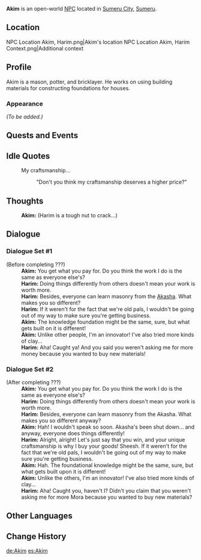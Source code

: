 {{Meta
|missing_NPC_profile  = yes
}}
{{Character Infobox
|type             = Open-World NPC
|image            = NPC Akim.png
|region           = Sumeru
|location         = Sumeru
|affiliation      = 
|title            = Stall Vendor
|ancestry         = <!-- Clan/family -->
|father           = 
|mother           = 
|spouse           = 
|sibling          = 
|child            = 
|relative         = 
|voiceEN          = 
|voiceCN          = 
|voiceJP          = 
|dialoguereward   = 
}}
'''Akim''' is an open-world [[NPC]] located in [[Sumeru City]], [[Sumeru]].
==Location==
<gallery>
NPC Location Akim, Harim.png|Akim's location
NPC Location Akim, Harim Context.png|Additional context
</gallery>

==Profile==
Akim is a mason, potter, and bricklayer. He works on using building materials for constructing foundations for houses.

===Appearance===
''(To be added.)''

==Quests and Events==
{{Quests and Events}}

==Idle Quotes==
{{Dialogue Start}}
: {{DIcon|Idle}} My craftsmanship...
:: {{A|VO Akim 01.ogg}} "Don't you think my craftsmanship deserves a higher price?"
{{Dialogue End}}

==Thoughts==
{{All Schemes to Know Explanation|name=Akim}}
:{{A|VO Akim All Schemes to Know 01.ogg}} '''Akim:''' (Harim is a tough nut to crack...)

==Dialogue==
{{Stub Dialogue|Check which quest that trigger Akim and Harim change their dialogue}}
===Dialogue Set #1===
{{Dialogue Start}}
;(Before completing ???)
:'''Akim:''' You get what you pay for. Do you think the work I do is the same as everyone else's?
:'''Harim:''' Doing things differently from others doesn't mean your work is worth more.
:'''Harim:''' Besides, everyone can learn masonry from the [[Akasha]]. What makes you so different?
:'''Harim:''' If it weren't for the fact that we're old pals, I wouldn't be going out of my way to make sure you're getting business.
:'''Akim:''' The knowledge foundation might be the same, sure, but what gets built on it is different!
:'''Akim:''' Unlike other people, I'm an innovator! I've also tried more kinds of clay...
:'''Harim:''' Aha! Caught ya! And you said you weren't asking me for more money because you wanted to buy new materials!
{{Dialogue End}}

===Dialogue Set #2===
{{Dialogue Start}}
;(After completing ???)
:'''Akim:''' You get what you pay for. Do you think the work I do is the same as everyone else's?
:'''Harim:''' Doing things differently from others doesn't mean your work is worth more.
:'''Harim:''' Besides, everyone can learn masonry from the Akasha. What makes you so different anyway?
:'''Akim:''' Hah! I wouldn't speak so soon. Akasha's been shut down... and anyway, everyone does things differently!
:'''Harim:''' Alright, alright! Let's just say that you win, and your unique craftsmanship is why I buy your goods! Sheesh. If it weren't for the fact that we're old pals, I wouldn't be going out of my way to make sure you're getting business.
:'''Akim:''' Hah. The foundational knowledge might be the same, sure, but what gets built upon it is different!
:'''Akim:''' Unlike the others, I'm an innovator! I've also tried more kinds of clay...
:'''Harim:''' Aha! Caught you, haven't I? Didn't you claim that you weren't asking me for more Mora because you wanted to buy new materials?
{{Dialogue End}}
<!--
==Event Dialogue==
===Event Name===
{{Dialogue Start}}
:'''{{subst:PAGENAME}}:'''
{{Dialogue End}}

==Trivia==
* 
-->
==Other Languages==
{{Other Languages
|default_hidden = 1
|en      = Akim
|zhs     = 阿金
|zhs_rm  = Ājīn
|zht     = 阿金
|zht_rm  = Ājīn
|ja      = アキム
|ja_rm   = Akimu
|ko      = 아킴
|es      = Akim
|fr      = Akim
|ru      = Аким
|th      = Akim
|vi      = Akim
|de      = Akim
|id      = Akim
|pt      = Akim
|tr      = Akim
|it      = Akim
}}

==Change History==
{{Change History|3.0}}

[[de:Akim]]
[[es:Akim]]